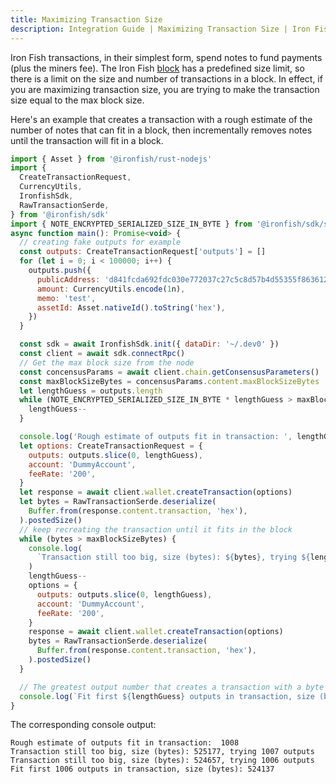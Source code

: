 ```yaml
---
title: Maximizing Transaction Size
description: Integration Guide | Maximizing Transaction Size | Iron Fish Documentation
---
```


Iron Fish transactions, in their simplest form, spend notes to fund payments (plus the miners fee).
The Iron Fish [block](/use/get-started/glossary#Block) has a predefined size limit, so there is a limit on the size and number of transactions in a block.
In effect, if you are maximizing transaction size, you are trying to make the transaction size equal to the max
block size.

Here's an example that creates a transaction with a rough estimate of the number of notes that can fit in a block, then incrementally removes notes until the transaction will fit in a block.

```js
import { Asset } from '@ironfish/rust-nodejs'
import {
  CreateTransactionRequest,
  CurrencyUtils,
  IronfishSdk,
  RawTransactionSerde,
} from '@ironfish/sdk'
import { NOTE_ENCRYPTED_SERIALIZED_SIZE_IN_BYTE } from '@ironfish/sdk/src/primitives/noteEncrypted'
async function main(): Promise<void> {
  // creating fake outputs for example
  const outputs: CreateTransactionRequest['outputs'] = []
  for (let i = 0; i < 100000; i++) {
    outputs.push({
      publicAddress: 'd841fcda692fdc030e772037c27c5c8d57b4d55355f8636126f338b74d59de1c',
      amount: CurrencyUtils.encode(1n),
      memo: 'test',
      assetId: Asset.nativeId().toString('hex'),
    })
  }

  const sdk = await IronfishSdk.init({ dataDir: '~/.dev0' })
  const client = await sdk.connectRpc()
  // Get the max block size from the node
  const concensusParams = await client.chain.getConsensusParameters()
  const maxBlockSizeBytes = concensusParams.content.maxBlockSizeBytes
  let lengthGuess = outputs.length
  while (NOTE_ENCRYPTED_SERIALIZED_SIZE_IN_BYTE * lengthGuess > maxBlockSizeBytes) {
    lengthGuess--
  }

  console.log('Rough estimate of outputs fit in transaction: ', lengthGuess)
  let options: CreateTransactionRequest = {
    outputs: outputs.slice(0, lengthGuess),
    account: 'DummyAccount',
    feeRate: '200',
  }
  let response = await client.wallet.createTransaction(options)
  let bytes = RawTransactionSerde.deserialize(
    Buffer.from(response.content.transaction, 'hex'),
  ).postedSize()
  // keep recreating the transaction until it fits in the block
  while (bytes > maxBlockSizeBytes) {
    console.log(
      `Transaction still too big, size (bytes): ${bytes}, trying ${lengthGuess - 1} outputs`,
    )
    lengthGuess--
    options = {
      outputs: outputs.slice(0, lengthGuess),
      account: 'DummyAccount',
      feeRate: '200',
    }
    response = await client.wallet.createTransaction(options)
    bytes = RawTransactionSerde.deserialize(
      Buffer.from(response.content.transaction, 'hex'),
    ).postedSize()
  }

  // The greatest output number that creates a transaction with a byte size less than maxBlockSizeBytes
  console.log(`Fit first ${lengthGuess} outputs in transaction, size (bytes): ${bytes}`)
}
```

The corresponding console output:
```
Rough estimate of outputs fit in transaction:  1008
Transaction still too big, size (bytes): 525177, trying 1007 outputs
Transaction still too big, size (bytes): 524657, trying 1006 outputs
Fit first 1006 outputs in transaction, size (bytes): 524137
```